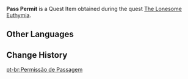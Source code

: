{{Item Infobox
|id           = 101513
|image        = Item Pass Permit.png
|type         = Quest Items
|rarity       = 1
|description  = A pass permit you obtained from [[Yae Miko]]. With this, you can enter the [[Tenshukaku]] without restrictions and meet the [[Raiden Shogun]].<br />You heard that this was made for emergencies, but that Yae Miko seems to have never had a chance to use it.
|source1      = [[The Lonesome Euthymia]]
}}
'''Pass Permit''' is a Quest Item obtained during the quest [[The Lonesome Euthymia]].

==Other Languages==
{{Other Languages
|default_hidden = 1
|en      = Pass Permit
|zhs     = 通行证明
|zhs_rm  = Tōngxíng Zhèngmíng
|zht     = 通行證明
|zht_rm  = Tōngxíng Zhèngmíng
|ja      = 通行証
|ja_rm   = Tsuukoushou
|ko      = 통행증
|ko_rm   = 
|es      = Permiso de paso
|fr      = Laissez-passer (Tenshukaku)
|ru      = Пропуск
|th      = ใบอนุญาตผ่านทาง
|th_rm   = 
|vi      = Giấy Chứng Nhận Thông Hành
|de      = Passierschein
|id      = Izin Kunjung
|pt      = Permissão de Passagem
}}

==Change History==
{{Change History|2.1}}
[[pt-br:Permissão de Passagem]]